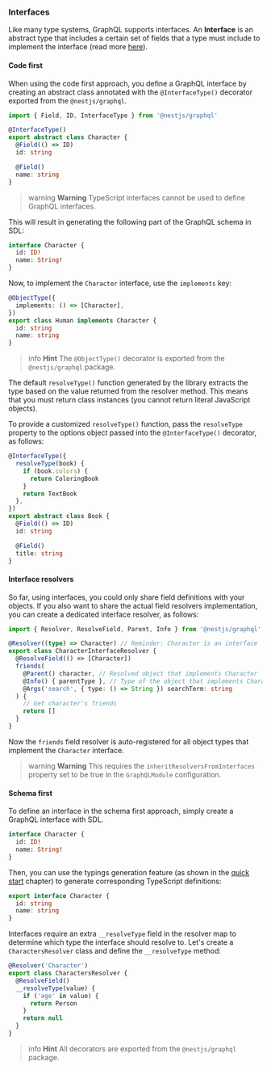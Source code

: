 ### Interfaces

Like many type systems, GraphQL supports interfaces. An **Interface** is an abstract type that includes a certain set of fields that a type must include to implement the interface (read more [here](https://graphql.org/learn/schema/#interfaces)).

#### Code first

When using the code first approach, you define a GraphQL interface by creating an abstract class annotated with the `@InterfaceType()` decorator exported from the `@nestjs/graphql`.

```ts
import { Field, ID, InterfaceType } from '@nestjs/graphql'

@InterfaceType()
export abstract class Character {
  @Field(() => ID)
  id: string

  @Field()
  name: string
}
```

> warning **Warning** TypeScript interfaces cannot be used to define GraphQL interfaces.

This will result in generating the following part of the GraphQL schema in SDL:

```graphql
interface Character {
  id: ID!
  name: String!
}
```

Now, to implement the `Character` interface, use the `implements` key:

```ts
@ObjectType({
  implements: () => [Character],
})
export class Human implements Character {
  id: string
  name: string
}
```

> info **Hint** The `@ObjectType()` decorator is exported from the `@nestjs/graphql` package.

The default `resolveType()` function generated by the library extracts the type based on the value returned from the resolver method. This means that you must return class instances (you cannot return literal JavaScript objects).

To provide a customized `resolveType()` function, pass the `resolveType` property to the options object passed into the `@InterfaceType()` decorator, as follows:

```ts
@InterfaceType({
  resolveType(book) {
    if (book.colors) {
      return ColoringBook
    }
    return TextBook
  },
})
export abstract class Book {
  @Field(() => ID)
  id: string

  @Field()
  title: string
}
```

#### Interface resolvers

So far, using interfaces, you could only share field definitions with your objects. If you also want to share the actual field resolvers implementation, you can create a dedicated interface resolver, as follows:

```ts
import { Resolver, ResolveField, Parent, Info } from '@nestjs/graphql'

@Resolver((type) => Character) // Reminder: Character is an interface
export class CharacterInterfaceResolver {
  @ResolveField(() => [Character])
  friends(
    @Parent() character, // Resolved object that implements Character
    @Info() { parentType }, // Type of the object that implements Character
    @Args('search', { type: () => String }) searchTerm: string
  ) {
    // Get character's friends
    return []
  }
}
```

Now the `friends` field resolver is auto-registered for all object types that implement the `Character` interface.

> warning **Warning** This requires the `inheritResolversFromInterfaces` property set to be true in the `GraphQLModule` configuration.

#### Schema first

To define an interface in the schema first approach, simply create a GraphQL interface with SDL.

```graphql
interface Character {
  id: ID!
  name: String!
}
```

Then, you can use the typings generation feature (as shown in the [quick start](/graphql/quick-start) chapter) to generate corresponding TypeScript definitions:

```ts
export interface Character {
  id: string
  name: string
}
```

Interfaces require an extra `__resolveType` field in the resolver map to determine which type the interface should resolve to. Let's create a `CharactersResolver` class and define the `__resolveType` method:

```ts
@Resolver('Character')
export class CharactersResolver {
  @ResolveField()
  __resolveType(value) {
    if ('age' in value) {
      return Person
    }
    return null
  }
}
```

> info **Hint** All decorators are exported from the `@nestjs/graphql` package.

